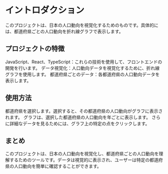 # イントロダクション
このプロジェクトは、日本の人口動向を視覚化するためのものです。具体的には、都道府県ごとの人口動向を折れ線グラフで表示します。  
## プロジェクトの特徴
JavaScript、React、TypeScript：これらの技術を使用して、フロントエンドの開発を行います。
データ視覚化：人口動向データを視覚化するために、折れ線グラフを使用します。
都道府県ごとのデータ：各都道府県の人口動向データを表示します。
## 使用方法
都道府県を選択します。選択すると、その都道府県の人口動向がグラフに表示されます。
グラフは、選択した都道府県の人口動向を年ごとに表示します。
さらに詳細なデータを見るためには、グラフ上の特定の点をクリックします。
## まとめ
このプロジェクトは、日本の人口動向を視覚化し、都道府県ごとの人口動向を理解するためのツールです。データは視覚的に表示され、ユーザーは特定の都道府県の人口動向を簡単に確認することができます。